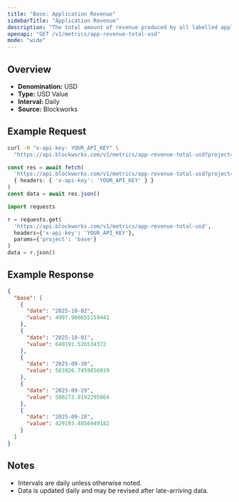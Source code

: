 ```yaml
---
title: "Base: Application Revenue"
sidebarTitle: "Application Revenue"
description: "The total amount of revenue produced by all labelled applications during the specified time period for given blockchain."
openapi: "GET /v1/metrics/app-revenue-total-usd"
mode: "wide"
---
```


## Overview

- **Denomination:** USD
- **Type:** USD Value
- **Interval:** Daily
- **Source:** Blockworks

## Example Request

<CodeGroup>

```bash cURL
curl -H "x-api-key: YOUR_API_KEY" \
  "https://api.blockworks.com/v1/metrics/app-revenue-total-usd?project=base"
```

```typescript TypeScript
const res = await fetch(
  'https://api.blockworks.com/v1/metrics/app-revenue-total-usd?project=base',
  { headers: { 'x-api-key': 'YOUR_API_KEY' } }
)
const data = await res.json()
```

```python Python
import requests

r = requests.get(
  'https://api.blockworks.com/v1/metrics/app-revenue-total-usd',
  headers={'x-api-key': 'YOUR_API_KEY'},
  params={'project': 'base'}
)
data = r.json()
```

</CodeGroup>

## Example Response

```json
{
  "base": [
    {
      "date": "2025-10-02",
      "value": 4997.900655159441
    },
    {
      "date": "2025-10-01",
      "value": 640191.526534372
    },
    {
      "date": "2025-09-30",
      "value": 583926.7459856019
    },
    {
      "date": "2025-09-29",
      "value": 500273.8192295864
    },
    {
      "date": "2025-09-28",
      "value": 429193.4856949182
    }
  ]
}
```

## Notes
- Intervals are daily unless otherwise noted.
- Data is updated daily and may be revised after late-arriving data.